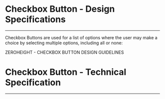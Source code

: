 
<Meta title="ODS Components/Form/Checkbox Button [atom]/Specifications" />

# Checkbox Button - Design Specifications
----

Checkbox Buttons are used for a list of options where the user may make a choice by selecting multiple options, including all or none:
<div>
  <osds-button color="primary" variant="ghost" href="https://zeroheight.com/6fc8a63f7/p/0166c5-checkbox-button/b/40a887" target="_blank">
    ZEROHEIGHT - CHECKBOX BUTTON DESIGN GUIDELINES &nbsp;
    <osds-icon name="external-link" color="primary" size="xs"></osds-icon>
  </osds-button>
</div>


# Checkbox Button - Technical Specification
----

<SpecificationsCheckboxButton />
